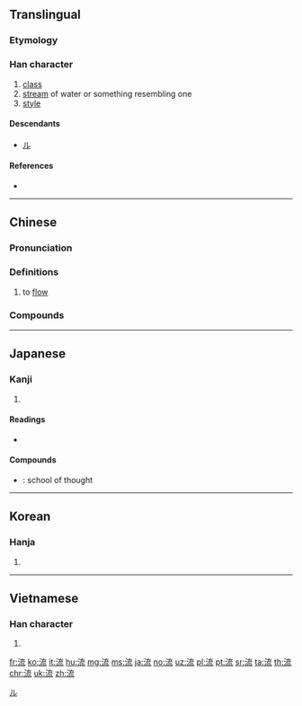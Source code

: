 ==Translingual==

===Etymology===
{{Han compound|水|alt1=氵|㐬|ls=psc|c1=s|c2=p}}

===Han character===
{{Han char|rn=85|rad=水|as=07|sn=9|four=34113|canj=EYIU|ids=⿰氵㐬}}

# [[class]]
# [[stream]] of water or something resembling one
# [[style]]

====Descendants====
* [[ル]]

====References====
* {{Han ref|kx=0623.040|dkj=17572|dj=1019.070|hdz=31631.120|uh=6D41|ud=27969|bh=AC79|bd=44153}}

[[Category:Han characters from which katakana were derived|ル]]

----

==Chinese==
{{zh-forms}}

===Pronunciation===
{{zh-pron
|m=liú|ma=y
|c=lau4
|h=pfs=liù
|md=
|mn=lâu/liû
|w=
|mc=y
|oc=y
|cat=
}}

===Definitions===
{{zh-hanzi}}

# to [[flow]]

===Compounds===
{{zh-der|流弊|流播|流布|流產|流暢|流程|流程圖|流傳|流竄|流彈|流蕩|流動|流動資產|流動資金|流毒|流芳|流放|流感|流光|流汗|流滑|流火|流金爍石|流寇|流覽|流浪|流淚|流離|流離失所|流離流氣|流利|流連|流量|流露|流落|流氓|流氓無產者|流民|流腦|流年|流派|流盼|流配|流氣|流灑|流散|流沙|流失|流失生|流食|流矢|流勢|流逝|流水|流水不腐，戶樞不蠹|流水席|流水線|流水賬|流水作業|流送|流蘇|流俗|流速|流淌|流體|流體力學|流通|流通體制|流亡|流網|流線型|流向|流瀉|流星|流星趕月|流星雨|流刑|流行|流行病|流行歌曲|流行色|流行性感冒|流行性腦脊髓膜炎|流行性腮腺炎|流行性乙型腦炎|流血|流言|流言飛語|流溢|流螢|流於|流域|流賊|流質|流注|流轉|河流}}

----

==Japanese==

===Kanji===
{{ja-kanji|grade=3|rs=水07}}

# {{defn|lang=ja|sort=水07}}

====Readings====
* {{ja-readings|goon=[[る]] (ru)|kanon=[[りゅう]] (ryū)|kun=[[ながれる]] (nagareru), [[ながす]] (nagasu), [[ながれ]] (nagare)}}

====Compounds====
* {{ja-r|流派|りゅうは}}: school of thought

----

==Korean==

===Hanja===
{{ko-hanja|hangeul=[[류]]>[[유]]|eumhun=|rv=ryu>yu|mr=ryu>yu|y=lyu>yu}}

# {{defn|lang=ko|sort=水07}}

----

==Vietnamese==

===Han character===
{{vi-hantu|[[lưu]]|rs=水07}}

# {{defn|lang=vi|sort=水07}}

[[fr:流]]
[[ko:流]]
[[it:流]]
[[hu:流]]
[[mg:流]]
[[ms:流]]
[[ja:流]]
[[no:流]]
[[uz:流]]
[[pl:流]]
[[pt:流]]
[[sr:流]]
[[ta:流]]
[[th:流]]
[[chr:流]]
[[uk:流]]
[[zh:流]]